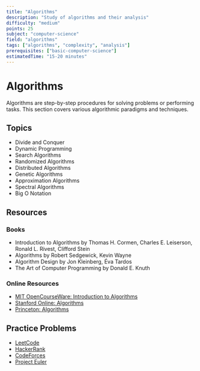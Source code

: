 ```yaml
---
title: "Algorithms"
description: "Study of algorithms and their analysis"
difficulty: "medium"
points: 25
subject: "computer-science"
field: "algorithms"
tags: ["algorithms", "complexity", "analysis"]
prerequisites: ["basic-computer-science"]
estimatedTime: "15-20 minutes"
---
```


# Algorithms

Algorithms are step-by-step procedures for solving problems or performing tasks. This section covers various algorithmic paradigms and techniques.

## Topics

- Divide and Conquer
- Dynamic Programming
- Search Algorithms
- Randomized Algorithms
- Distributed Algorithms
- Genetic Algorithms
- Approximation Algorithms
- Spectral Algorithms
- Big O Notation

## Resources

### Books

- Introduction to Algorithms by Thomas H. Cormen, Charles E. Leiserson, Ronald L. Rivest, Clifford Stein
- Algorithms by Robert Sedgewick, Kevin Wayne
- Algorithm Design by Jon Kleinberg, Éva Tardos
- The Art of Computer Programming by Donald E. Knuth

### Online Resources

- [MIT OpenCourseWare: Introduction to Algorithms](https://ocw.mit.edu/courses/electrical-engineering-and-computer-science/6-006-introduction-to-algorithms-fall-2011/)
- [Stanford Online: Algorithms](https://online.stanford.edu/courses/soe-ycsalgorithms1-algorithms-design-and-analysis-part-1)
- [Princeton: Algorithms](https://www.coursera.org/learn/algorithms-part1)

## Practice Problems

- [LeetCode](https://leetcode.com/)
- [HackerRank](https://www.hackerrank.com/)
- [CodeForces](https://codeforces.com/)
- [Project Euler](https://projecteuler.net/) 